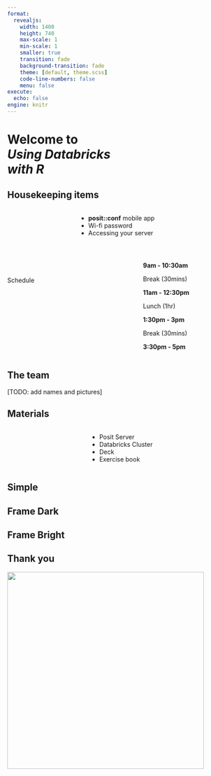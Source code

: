 ```yaml
---
format: 
  revealjs:
    width: 1400
    height: 740
    max-scale: 1
    min-scale: 1
    smaller: true
    transition: fade
    background-transition: fade
    theme: [default, theme.scss]
    code-line-numbers: false
    menu: false
execute: 
  echo: false
engine: knitr
---
```


# Welcome to<br/> *Using Databricks<br/> with R* {background-image="assets/background/title-slide-white.png" background-size="1500px" background-color="white"}

## Housekeeping items {background-image="assets/background/slide.png" background-size="1500px" background-color="white"}

:::: {.columns}
::: {.column width="20%"}
:::
::: {.column width="60%"}
:::custom
- **posit::conf** mobile app
- Wi-fi password
- Accessing your server
:::
:::
::::


## {background-image="assets/background/slide.png" background-size="1500px" background-color="white"}
:::: {.columns}
::: {.column width="60%"}
::: schedule1
<br/><br/>
Schedule
:::
:::
::: {.column width="40%"}
::: schedule
**9am - 10:30am**

Break (30mins)

**11am - 12:30pm**

Lunch (1hr)

**1:30pm - 3pm**

Break (30mins)

**3:30pm - 5pm**
:::
:::
::::

## The team {background-image="assets/background/slide.png" background-size="1500px" background-color="white"}

[TODO: add names and pictures]

## Materials {background-image="assets/background/slide.png" background-size="1500px" background-color="white"}

:::: {.columns}
::: {.column width="30%"}
:::
::: {.column width="60%"}
:::custom
- Posit Server
- Databricks Cluster
- Deck
- Exercise book
:::
:::
::::

## Simple {background-image="assets/background/slide.png" background-size="1500px" background-color="white"}

## Frame Dark {background-image="assets/background/slide-frame-dark.png" background-size="1500px" background-color="#2a7070"}

## Frame Bright {background-image="assets/background/slide-frame.png" background-size="1500px" background-color="white"}

## Thank you {background-image="assets/background/thank-you.png" background-size="1500px" background-color="#2a7070"}

![](assets/background/racoon.jpg){.absolute top="210" left="820" width="450"}
